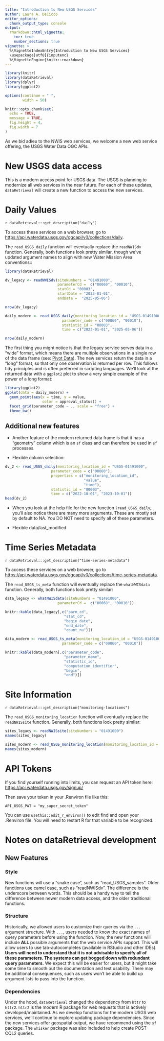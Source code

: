 ```yaml
---
title: "Introduction to New USGS Services"
author: Laura A. DeCicco
editor_options: 
  chunk_output_type: console
output:
  rmarkdown::html_vignette:
    toc: true
    number_sections: true
vignette: >
  %\VignetteIndexEntry{Introduction to New USGS Services}
  \usepackage[utf8]{inputenc}
  %\VignetteEngine{knitr::rmarkdown}
---
```



```r
library(knitr)
library(dataRetrieval)
library(dplyr)
library(ggplot2)

options(continue = " ",
        width = 50)

knitr::opts_chunk$set(
  echo = TRUE,
  message = TRUE,
  fig.height = 4,
  fig.width = 7
)
```


As we bid adieu to the NWIS web services, we welcome a new web service offering, the USGS Water Data OGC APIs.

# New USGS data access

This is a modern access point for USGS data. The USGS is planning to modernize all web services in the near future. For each of these updates, `dataRetrieval` will create a new function to access the new services. 

# Daily Values

`r dataRetrieval:::get_description("daily")`

To access these services on a web browser, go to <https://api.waterdata.usgs.gov/ogcapi/v0/collections/daily>.

The `read_USGS_daily` function will eventually replace the `readNWISdv` function. Generally, both functions look pretty similar, though we've updated argument names to align with new Water Mission Area conventions::

```r
library(dataRetrieval)

dv_legacy <- readNWISdv(siteNumbers = "01491000",
                        parameterCd =  c("00060", "00010"),
                        statCd = "00003", 
                        startDate = "2023-01-01",
                        endDate =  "2025-05-06")

nrow(dv_legacy)

daily_modern <- read_USGS_daily(monitoring_location_id = "USGS-01491000",
                          parameter_code = c("00060", "00010"),
                          statistic_id = "00003",
                          time = c("2023-01-01", "2025-05-06"))

nrow(daily_modern)
```

The first thing you might notice is that the legacy service serves data in a "wide" format, which means there are multiple observations in a single row of the data frame (see: [Pivot Data](articles/long_to_wide.html)). The new services return the data in a "long" format, so that only one observation is returned per row. This follows tidy principles and is often preferred in scripting languages. We'll look at the returned data with a `ggplot2` plot to show a very simple example of the power of a long format:

```r
library(ggplot2)
ggplot(data = daily_modern) +
  geom_point(aes(x = time, y = value, 
                 color = approval_status)) +
  facet_grid(parameter_code ~ ., scale = "free") +
  theme_bw()

```

## Additional new features

* Another feature of the modern returned data frame is that it has a "geometry" column which is an `sf` class and can therefore be used in `sf` processes.

* Flexible column selection:

```r
dv_2 <- read_USGS_daily(monitoring_location_id = "USGS-01491000",
                     parameter_code = c("00060"),
                     properties = c("monitoring_location_id",
                                    "value",
                                    "time"),
                     statistic_id = "00003",
                     time = c("2022-10-01", "2023-10-01"))
head(dv_2)
```

* When you look at the help file for the new function `?read_USGS_daily`, you'll also notice there are many more arguments. These are mostly set by default to NA. You DO NOT need to specify all of these parameters.

* Flexible data/last_modified



# Time Series Metadata

`r dataRetrieval:::get_description("time-series-metadata")`

To access these services on a web browser, go to <https://api.waterdata.usgs.gov/ogcapi/v0/collections/time-series-metadata>.

The `read_USGS_ts_meta` function will eventually replace the `whatNWISdata` function. Generally, both functions look pretty similar:

```r
data_legacy <- whatNWISdata(siteNumbers = "01491000",
                        parameterCd =  c("00060", "00010"))
```

```r

knitr::kable(data_legacy[,c("parm_cd",
                           "stat_cd",
                           "begin_date",
                           "end_date",
                           "count_nu")])

```

```r
data_modern <- read_USGS_ts_meta(monitoring_location_id = "USGS-01491000",
                          parameter_code = c("00060", "00010"))

```

```r

knitr::kable(data_modern[,c("parameter_code",
                           "parameter_name",
                           "statistic_id",
                           "computation_identifier",
                           "begin",
                           "end")])

```

# Site Information

`r dataRetrieval:::get_description("monitoring-locations")`

The `read_USGS_monitoring_location` function will eventually replace the `readNWISsite` function. Generally, both functions look pretty similar:

```r
sites_legacy <- readNWISsite(siteNumbers = "01491000")
names(sites_legacy)
```

```r
sites_modern <- read_USGS_monitoring_location(monitoring_location_id = "USGS-01491000")
names(sites_modern)

```


# API Tokens

If you find yourself running into limits, you can request an API token here: <https://api.waterdata.usgs.gov/signup/>

Then save your token in your .Renviron file like this:

```
API_USGS_PAT = "my_super_secret_token"
```

You can use `usethis::edit_r_environ()` to edit find and open your .Renviron file. You will need to restart R for that variable to be recognized. 


# Notes on dataRetrieval development

## New Features

### Style

New functions will use a "snake case", such as "read_USGS_samples". Older functions use camel case, such as "readNWISdv". The difference is the underscore between words. This should be a handy way to tell the difference between newer modern data access, and the older traditional functions. 

### Structure

Historically, we allowed users to customize their queries via the `...` argument structure. With `...`, users needed to know the exact names of query parameters before using the function. Now, the new functions will include **ALL** possible arguments that the web service APIs support. This will allow users to use tab-autocompletes (available in RStudio and other IDEs). **Users will need to understand that it is not advisable to specify all of these parameters. The systems can get bogged down with redundant query parameters.** We expect this will be easier for users, but it might take some time to smooth out the documentation and test usability. There may be additional consequences, such as users won't be able to build up argument lists to pass into the function.  

### Dependencies

Under the hood, `dataRetrieval` changed the dependency from `httr` to `httr2`. `httr2` is the modern R package for web requests that is actively developed/maintained. As we develop functions for the modern USGS web services, we'll continue to explore updating package dependencies. Since the new services offer geospatial output, we have recommend using the `sf` package. The `whisker` package was also included to help create POST CQL2 queries. 

